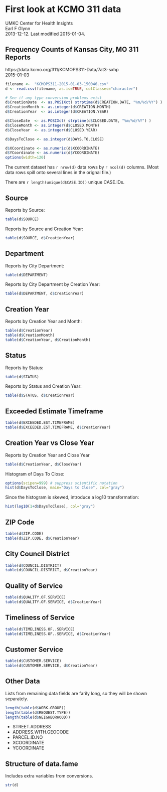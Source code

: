 # First look at KCMO 311 data
UMKC Center for Health Insights  
Earl F Glynn  
2013-12-12.  Last modified 2015-01-04.  

## Frequency Counts of Kansas City, MO 311 Reports
https://data.kcmo.org/311/KCMOPS311-Data/7at3-sxhp  
2015-01-03  

```r
filename <-  "KCMOPS311-2015-01-03-150046.csv"
d <- read.csv(filename, as.is=TRUE, colClasses="character")

# See if any type conversion problems exist
d$CreationDate  <- as.POSIXct( strptime(d$CREATION.DATE, "%m/%d/%Y") )
d$CreationMonth <- as.integer(d$CREATION.MONTH)
d$CreationYear  <- as.integer(d$CREATION.YEAR)

d$CloseDate  <- as.POSIXct( strptime(d$CLOSED.DATE, "%m/%d/%Y") )
d$CloseMonth <- as.integer(d$CLOSED.MONTH)
d$CloseYear  <- as.integer(d$CLOSED.YEAR)

d$DaysToClose <- as.integer(d$DAYS.TO.CLOSE)

d$XCoordinate <- as.numeric(d$XCOORDINATE)
d$YCoordinate <- as.numeric(d$YCOORDINATE)
options(width=120)
```
The current dataset has `r nrow(d)` data rows by `r ncol(d)` columns.  (Most data rows spill onto several lines in the orignal file.)

There are `r length(unique(d$CASE.ID))` unique CASE.IDs.

## Source
Reports by Source:
```r
table(d$SOURCE)
```

Reports by Source and Creation Year:
```r
table(d$SOURCE, d$CreationYear)
```

## Department
Reports by City Department:
```r
table(d$DEPARTMENT)
```

Reports by City Department by Creation Year:
```r
table(d$DEPARTMENT, d$CreationYear)
```

## Creation Year
Reports by Creation Year and Month:
```r
table(d$CreationYear)
table(d$CreationMonth)
table(d$CreationYear, d$CreationMonth)
```

## Status
Reports by Status:
```r
table(d$STATUS)
```

Reports by Status and Creation Year:
```r
table(d$STATUS, d$CreationYear)
```
## Exceeded Estimate Timeframe
```r
table(d$EXCEEDED.EST.TIMEFRAME)
table(d$EXCEEDED.EST.TIMEFRAME, d$CreationYear)
```

## Creation Year vs Close Year
Reports by Creation Year and Close Year
```r
table(d$CreationYear, d$CloseYear)
```

Histogram of Days To Close:
```r
options(scipen=999) # suppress scientific notation
hist(d$DaysToClose, main="Days to Close", col="gray")
```

Since the histogram is skewed, introduce a log10 transformation:
```r
hist(log10(1+d$DaysToClose), col="gray")
```

## ZIP Code
```r
table(d$ZIP.CODE)
table(d$ZIP.CODE, d$CreationYear)
```

## City Council District
```r
table(d$COUNCIL.DISTRICT)
table(d$COUNCIL.DISTRICT, d$CreationYear)
```

## Quality of Service
```r
table(d$QUALITY.OF.SERVICE)
table(d$QUALITY.OF.SERVICE, d$CreationYear)
```

## Timeliness of Service
```r
table(d$TIMELINESS.OF..SERVICE)
table(d$TIMELINESS.OF..SERVICE, d$CreationYear)
```

## Customer Service
```r
table(d$CUSTOMER.SERVICE)
table(d$CUSTOMER.SERVICE, d$CreationYear)
```                                                                      

## Other Data

Lists from remaining data fields are farily long, so they will be shown separately.
```r
length(table(d$WORK.GROUP))
length(table(d$REQUEST.TYPE))  
length(table(d$NEIGHBORHOOD))             
```

* STREET.ADDRESS
* ADDRESS.WITH.GEOCODE
* PARCEL.ID.NO
* XCOORDINATE
* YCOORDINATE

## Structure of data.fame

Includes extra variables from conversions.
```r
str(d)
```